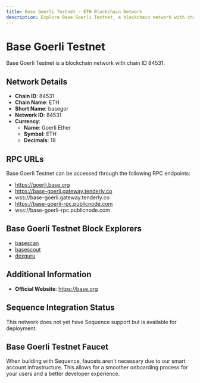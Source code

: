 ```yaml
--- 
title: Base Goerli Testnet - ETH Blockchain Network
description: Explore Base Goerli Testnet, a blockchain network with chain ID 84531. Learn about its native currency, Goerli Ether, and how to interact with the network.
---
```


# Base Goerli Testnet

Base Goerli Testnet is a blockchain network with chain ID 84531.

## Network Details

- **Chain ID**: 84531
- **Chain Name**: ETH
- **Short Name**: basegor
- **Network ID**: 84531
- **Currency**: 
  - **Name**: Goerli Ether
  - **Symbol**: ETH
  - **Decimals**: 18

## RPC URLs

Base Goerli Testnet can be accessed through the following RPC endpoints:

- https://goerli.base.org
- https://base-goerli.gateway.tenderly.co
- wss://base-goerli.gateway.tenderly.co
- https://base-goerli-rpc.publicnode.com
- wss://base-goerli-rpc.publicnode.com

## Base Goerli Testnet Block Explorers

- [basescan](https://goerli.basescan.org)
- [basescout](https://base-goerli.blockscout.com)
- [dexguru](https://base-goerli.dex.guru)

## Additional Information

- **Official Website**: https://base.org

## Sequence Integration Status

This network does not yet have Sequence support but is available for deployment.

## Base Goerli Testnet Faucet

When building with Sequence, faucets aren't necessary due to our smart account infrastructure. This allows for a smoother onboarding process for your users and a better developer experience.

